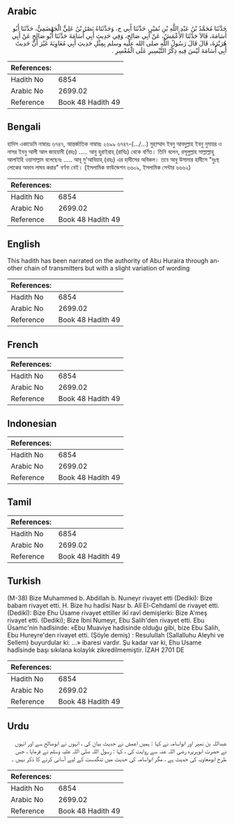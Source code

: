 ## Arabic


<div dir="rtl" lang="ar" style={{fontSize:'larger',backgroundColor:'#f8f9fa',padding:20}}>
حَدَّثَنَا مُحَمَّدُ بْنُ عَبْدِ اللَّهِ بْنِ نُمَيْرٍ، حَدَّثَنَا أَبِي ح، وَحَدَّثَنَاهُ نَصْرُ بْنُ عَلِيٍّ الْجَهْضَمِيُّ، حَدَّثَنَا أَبُو أُسَامَةَ، قَالاَ حَدَّثَنَا الأَعْمَشُ، عَنْ أَبِي صَالِحٍ، وَفِي حَدِيثِ أَبِي أُسَامَةَ حَدَّثَنَا أَبُو صَالِحٍ عَنْ أَبِي هُرَيْرَةَ، قَالَ قَالَ رَسُولُ اللَّهِ صلى الله عليه وسلم بِمِثْلِ حَدِيثِ أَبِي مُعَاوِيَةَ غَيْرَ أَنَّ حَدِيثَ أَبِي أُسَامَةَ لَيْسَ فِيهِ ذِكْرُ التَّيْسِيرِ عَلَى الْمُعْسِرِ ‏.‏
</div>
<div style={{backgroundColor:'#f8f9fa',padding:20, marginBottom: 10}}><table> <thead> <tr> <th>References:</th> <th></th> </tr> </thead> <tbody><tr><td>Hadith No</td><td>6854</td></tr><tr><td>Arabic No</td><td>2699.02</td></tr><tr><td>Reference</td><td>Book 48 Hadith 49</td></tr></tbody></table></div>

## Bengali


<div dir="ltr" lang="bn" style={{fontSize:'larger',backgroundColor:'#f8f9fa',padding:20}}>
হাদিস একাডেমি নাম্বারঃ ৬৭৪৭, আন্তর্জাতিক নাম্বারঃ ২৬৯৯ ৬৭৪৭-(…/...) মুহাম্মাদ ইবনু আবদুল্লাহ ইবনু নুমায়র ও নাসর ইবনু আলী আল জাহযামী (রহঃ) ..... আবু হুরাইরাহ্ (রাযিঃ) থেকে বর্ণিত। তিনি বলেন, রসূলুল্লাহ সাল্লাল্লাহু আলাইহি ওয়াসাল্লাম বলেছেনঃ ..... আবূ মু’আবিয়াহ্ (রহঃ) এর হাদীসের অবিকল। তবে আবু উসামার হাদীসে "দুঃস্থ লোকের অভাব লাঘব করার" বর্ণনা নেই। (ইসলামিক ফাউন্ডেশন ৬৬০৯, ইসলামিক সেন্টার ৬৬৬২)
</div>
<div style={{backgroundColor:'#f8f9fa',padding:20, marginBottom: 10}}><table> <thead> <tr> <th>References:</th> <th></th> </tr> </thead> <tbody><tr><td>Hadith No</td><td>6854</td></tr><tr><td>Arabic No</td><td>2699.02</td></tr><tr><td>Reference</td><td>Book 48 Hadith 49</td></tr></tbody></table></div>

## English


<div dir="ltr" lang="en" style={{fontSize:'larger',backgroundColor:'#f8f9fa',padding:20}}>
This hadith has been narrated on the authority of Abu Huraira through another chain of transmitters but with a slight variation of wording
</div>
<div style={{backgroundColor:'#f8f9fa',padding:20, marginBottom: 10}}><table> <thead> <tr> <th>References:</th> <th></th> </tr> </thead> <tbody><tr><td>Hadith No</td><td>6854</td></tr><tr><td>Arabic No</td><td>2699.02</td></tr><tr><td>Reference</td><td>Book 48 Hadith 49</td></tr></tbody></table></div>

## French


<div dir="ltr" lang="fr" style={{fontSize:'larger',backgroundColor:'#f8f9fa',padding:20}}>

</div>
<div style={{backgroundColor:'#f8f9fa',padding:20, marginBottom: 10}}><table> <thead> <tr> <th>References:</th> <th></th> </tr> </thead> <tbody><tr><td>Hadith No</td><td>6854</td></tr><tr><td>Arabic No</td><td>2699.02</td></tr><tr><td>Reference</td><td>Book 48 Hadith 49</td></tr></tbody></table></div>

## Indonesian


<div dir="ltr" lang="id" style={{fontSize:'larger',backgroundColor:'#f8f9fa',padding:20}}>

</div>
<div style={{backgroundColor:'#f8f9fa',padding:20, marginBottom: 10}}><table> <thead> <tr> <th>References:</th> <th></th> </tr> </thead> <tbody><tr><td>Hadith No</td><td>6854</td></tr><tr><td>Arabic No</td><td>2699.02</td></tr><tr><td>Reference</td><td>Book 48 Hadith 49</td></tr></tbody></table></div>

## Tamil


<div dir="ltr" lang="ta" style={{fontSize:'larger',backgroundColor:'#f8f9fa',padding:20}}>

</div>
<div style={{backgroundColor:'#f8f9fa',padding:20, marginBottom: 10}}><table> <thead> <tr> <th>References:</th> <th></th> </tr> </thead> <tbody><tr><td>Hadith No</td><td>6854</td></tr><tr><td>Arabic No</td><td>2699.02</td></tr><tr><td>Reference</td><td>Book 48 Hadith 49</td></tr></tbody></table></div>

## Turkish


<div dir="ltr" lang="tr" style={{fontSize:'larger',backgroundColor:'#f8f9fa',padding:20}}>
(M-38) Bize Muhammed b. Abdillah b. Nuıneyr rivayet etti (Dediki): Bize babam rivayet etti. H. Bize hu hadîsi Nasr b. Alî El-Cehdamî de rivayet etti. (Dedikî): Bize Ehu Üsame rivayet ettiller ikî ravî demişlerki: Bize A'meş rivayet etti. (Dediki); Bize İbni Numeyr, Ebu Salih'den rivayet etti. Ebu Üsamc'nin hadîsinde: «Ebu Muaviye hadisinde olduğu gibi, bize Ebu Salih, Ebu Hureyre'den rivayet etti. (Şöyle demiş) : Resulullah (Sallalluhu Aleyhi ve Sellem) buyurdular ki: ...» ibaresi vardır. Şu kadar var ki, Ehu Usame hadîsinde başı sıkılana kolaylık zikredilmemiştir. İZAH 2701 DE
</div>
<div style={{backgroundColor:'#f8f9fa',padding:20, marginBottom: 10}}><table> <thead> <tr> <th>References:</th> <th></th> </tr> </thead> <tbody><tr><td>Hadith No</td><td>6854</td></tr><tr><td>Arabic No</td><td>2699.02</td></tr><tr><td>Reference</td><td>Book 48 Hadith 49</td></tr></tbody></table></div>

## Urdu


<div dir="rtl" lang="ur" style={{fontSize:'larger',backgroundColor:'#f8f9fa',padding:20}}>
عبداللہ بن نمیر اور ابواسامہ نے کہا : ہمیں اعمش نے حدیث بیان کی ، انہوں نے ابوصالح سے اور انہوں نے حضرت ابوہریرہ رضی اللہ عنہ سے روایت کی ، کہا : رسول اللہ صلی اللہ علیہ وسلم نے فرمایا ، جس طرح ابومعاویہ کی حدیث ہے ، مگر ابواسامہ کی حدیث میں تنگدست کے لیے آسانی کرنے کا ذکر نہیں ۔
</div>
<div style={{backgroundColor:'#f8f9fa',padding:20, marginBottom: 10}}><table> <thead> <tr> <th>References:</th> <th></th> </tr> </thead> <tbody><tr><td>Hadith No</td><td>6854</td></tr><tr><td>Arabic No</td><td>2699.02</td></tr><tr><td>Reference</td><td>Book 48 Hadith 49</td></tr></tbody></table></div>